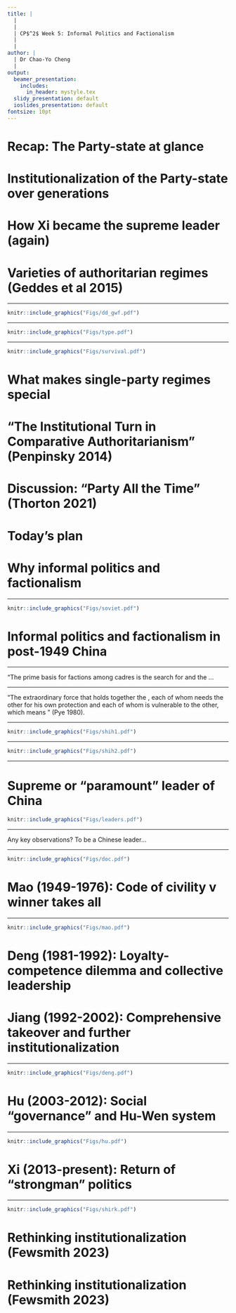 ```yaml
---
title: |
  | 
  |
  | CP$^2$ Week 5: Informal Politics and Factionalism
  |
  |
author: |
  | Dr Chao-Yo Cheng
  |
output:
  beamer_presentation:
    includes:
      in_header: mystyle.tex
  slidy_presentation: default
  ioslides_presentation: default
fontsize: 10pt
---
```


# Recap: The Party-state at glance

\begin{itemize}
\small
  \item Party-state helps to characterize the Party's ruling position in the Chinese political system
  \begin{itemize}
    \item \textbf{Party committee} is present in every government department and office
    \item The central Party offices "manage" and coordinate different functional government departments (e.g., Propaganda/Publicity and Ministry of Education)
    \item Leading Working Groups reported to the Party center
    \item Key Politburo members leaders also have posts in the government
    \item Key important offices are separately listed but actually the same one (e.g., Central Military Commission)
    \item Key Party and government offices work jointly despite being two different offices (e.g., Central Commission for Discipline Inspection and the Ministry of Supervision)
  \end{itemize}
\end{itemize}

# Institutionalization of the Party-state over generations

\begin{itemize}
  \item Loyalty-competence tradeoff
  \vspace{0.3cm}
  \item Collective leadership
  \vspace{0.3cm}
  \item Political succession
  \vspace{0.1cm}
  \begin{itemize}
    \item Term limit (except the President and Vice-President)
    \item Retirement age
    \item Successor-in-training
    \item Grandpa-designated successor
    \item Comprehensive takeover
  \end{itemize}
\end{itemize}

# How Xi became the supreme leader (again)

\begin{itemize}
\small
  \item \textbf{Summer to Autumn 2022}
  \begin{itemize}
    \item Preparation: Election of delegates for the National Party Congress and the \textbf{Beidaihe} Meeting
    \item Oct 6-22: The 20th \textbf{National Party Congress} convenes to elect the Central Committee
    \item Oct 23: The \textbf{Central Committee} meets to elect the General Secretary, the Politburo and other important central leadership offices
  \end{itemize}
  \vspace{0.2cm}
  \item \textbf{Spring 2023}
  \begin{itemize}
    \item The \textbf{National People's Congress} convenes to elect the \textbf{President} and other important posts
    \item The President appoints the the Premier (or the Prime Minister) of the \textbf{State Council} and confirmed by the National People's Congress
  \end{itemize}
\end{itemize}

# Varieties of authoritarian regimes (Geddes et al 2015)

\begin{itemize}
  \item \textbf{Personalist}: Access to office and fruits of office depends on much more the discretion of an individual leader; not identical with \textbf{monarchy}
  \vspace{0.4cm}
  \item \textbf{Military}: A group of officers (e.g., junta) decides who will rule and exercise some influence on policy; carrying with the seeds of disintegration on their own while elites in other two types of regime have more incentives to cooperate with each other
  \vspace{0.4cm}
  \item \textbf{Single-party} (or hegemonic party): Access to political office and control over policy are dominated by one party, though other parties may legally exist and compete in elections
  \vspace{0.4cm}
  \item \textbf{Mixed} or hybrid
\end{itemize}

---

```r
knitr::include_graphics("Figs/dd_gwf.pdf")
```
\vspace{0.1cm}
\begin{center}
\tiny
\url{https://sites.psu.edu/dictators/}
\end{center}

---

```r
knitr::include_graphics("Figs/type.pdf")
```
\vspace{0.1cm}
\begin{center}
\tiny
\url{https://sites.psu.edu/dictators/}
\end{center}

---

```r
knitr::include_graphics("Figs/survival.pdf")
```

# What makes single-party regimes special

\begin{itemize}
  \item Key to survival is to make sure elite cohesion through rents and economic success (especially in the case of China)
  \vspace{0.3cm}
  \item Single-party regimes favor internal and societal co-optation
  \vspace{0.1cm}
  \begin{itemize}
    \item Party holds organizational capacity to control the career paths of officials, organizes the distribution of benefits to supporters, and mobilizes citizens to show support for party leaders in other ways
    \item Party cadres simply want to hold their offices and tend to stand by to observe the winners of internal struggle
    \item Party has broad basis of popular support and has the institutional and organizational sources to stay responsive and co-opt for greater participation (Ghandi 2008)
  \end{itemize}
  \vspace{0.3cm}
  \item Caveat: Parties with weak external rival and easy rent access (e.g., the Philippines) tend to be divided and collapse (Smith 2005)
\end{itemize}

# "The Institutional Turn in Comparative Authoritarianism" (Penpinsky 2014)

\begin{itemize}
  \item Why institutions matter for authoritarian survival?
  \vspace{0.1cm}
  \begin{itemize}
    \item Institutions are constraints: Elections, parties and legislatures contain factional conflicts while regulating the mobilization of mass support
    \item Institutions are dictator's instruments: They do what their creators want them to do (e.g., co-optation and power distribution) and can be adjusted
  \end{itemize}
  \vspace{0.3cm}
  \item Why institutions are important for the study of comparative authoritarianism
  \vspace{0.1cm}
  \begin{itemize}
    \item Path dependence and increasing returns: Institutions reproduce the political and social order
    \item Institutions shed light on problems of redistribution and policy making that motivate regime behavior
  \end{itemize}
\end{itemize}

# Discussion: "Party All the Time" (Thorton 2021)

\vspace{0.2cm}
\begincols
  \begincol{.4\textwidth}
    \begin{figure}
    \centering
    \includegraphics[scale=0.6]{Figs/thornton_book}
    \end{figure}
  \endcol
  \begincol{.5\textwidth}
  \begin{itemize}
    \item What are some of the key differences between being a ruling party and a revolutionary party?
    \vspace{0.3cm}
    \item How does CCP manage to succeed both as a revolutionary before 1949 and as a ruling party after the PRC was established?
    \vspace{0.3cm}
    \item Why do many authoritarian leaders rule through the party? How do they build their parties?
    \vspace{0.3cm}
  \end{itemize}
  \endcol
\endcols

# Today's plan

\begin{itemize}
  \item Why informal politics and factionalism
  \vspace{0.4cm}
  \item Elite politics in post-1949 China
  \vspace{0.1cm}
  \begin{itemize}
    \item Mao Zedong (1949-1976)
    \item Deng Xiaoping (1978-1989)
    \item Jiang Zemin (1989-2002)
    \item Hu Jintao (2002-2012)
    \item Xi Jinping (2012-present)
  \end{itemize}
  \vspace{0.4cm}
  \item Theoretical reflections and empirical debates: Waning institutionalization?
\end{itemize}

# Why informal politics and factionalism

\begin{itemize}
  \item The focus of "high" politics in the literature on comparative Communist regimes (Gregory 2009)
  \vspace{0.4cm}
  \item Formal v informal politics: Contending and vague conceptualization
  \vspace{0.1cm}
  \begin{itemize}
    \item Formal: Political activities organized according to the principle of organizational or corporate impersonality; observable and public
    \item Informal: Political activities identified by the elements of face-to-face relationships and exchanges of either traditional or charismatic authority; "behind-the-scene" and implicit
  \end{itemize}
  \vspace{0.2cm}
\end{itemize}

---

```r
knitr::include_graphics("Figs/soviet.pdf")
```

# Informal politics and factionalism in post-1949 China

\begin{itemize}
  \item Andrew Nathan (1973): Factional politics is the core of informal politics; a faction is a vertically organized structure of face-to-face (in contrast to corporate) clientelistic ties between leaders and their followers
  \vspace{0.22cm}
  \item Tsou Tang (1976): The struggle for power has resulted in the victory of one group or a coalition of \textbf{informal} groups (i.e., winner-takes-all)
  \vspace{0.22cm}
  \item Ditmmer and Wu (1995): Chinese politics is \textit{relational}, which can either be \textbf{value-rational} (informal, personal) or \textbf{purpose-rational} (formal, organizational)
  \vspace{0.22cm}
  \item Victor Shih et al (2010): Using biographical characteristics of CC members to measure relative factional influence of the Party's central leaders and their potential contenders and successors
\end{itemize}

---

\vspace{0.2cm}
\begincols
  \begincol{.4\textwidth}
    \begin{figure}
    \centering
    \includegraphics[scale=0.26]{Figs/pye}
    \end{figure}
  \endcol
  \begincol{.5\textwidth}
  "The prime basis for factions among cadres is the search for \textbf{career security} and the \textbf{protection of power}...
  \endcol
\endcols

---

\vspace{0.2cm}
\begincols
  \begincol{.4\textwidth}
    \begin{figure}
    \centering
    \includegraphics[scale=0.26]{Figs/pye}
    \end{figure}
  \endcol
  \begincol{.5\textwidth}
  "The extraordinary force that holds together the \textbf{networks of officials is the intense attraction of mutual dependency in Chinese culture between superiors and subordinates}, each of whom needs the other for his own protection and each of whom is vulnerable to the other, which means \textbf{they both must be loyal to each other}" (Pye 1980).
  \endcol
\endcols

---

```r
knitr::include_graphics("Figs/shih1.pdf")
```

---

```r
knitr::include_graphics("Figs/shih2.pdf")
```

---

# Supreme or "paramount" leader of China

```r
knitr::include_graphics("Figs/leaders.pdf")
```

---

Any key observations? To be a Chinese leader...
\pause
\vspace{0.5cm}
\begin{itemize}
  \item When you joined the Party (and what you have done) matters
  \item What title(s) you held matters
  \item Where you came from matters
  \item Who you worked with also matters
  \item and....?
\end{itemize}

---

```r
knitr::include_graphics("Figs/doc.pdf")
```
\vspace{0.2cm}
\begin{itemize}
  \item Ep 2: The Mao Years, 1949–1976
  \item Ep 3: Born Under the Red Flag, 1976–1997
\end{itemize}

# Mao (1949-1976): Code of civility v winner takes all

\begin{itemize}
  \item Mao managed to obtain dominance within the Party during the Long March (Zunyi Conference) and in the 1940s (Yan'an Rectification Movement), see Gao (2018)
  \vspace{0.2cm}
  \item The revolutionary success granted Mao and senior cadres supreme positions in the central leadership, and yet Mao's power was far from invincible
  \vspace{0.1cm}
  \begin{itemize}
    \item "Gao-Rao" Incident (1954)
    \item Anti-Rightist Campaign (1957)
    \item Great Leap Forward (1958-1962), also the Lushan Conference (1959)
    \item Cultural Revolution (1966-1976) 
  \end{itemize}
  \item Mao's position in the Party became a cult and led to several (violent) episodes of succession crisis: Liu Shaoqi (1968), Lin Biao (1971) and Hua Guofeng (1978)
\end{itemize}

---

```r
knitr::include_graphics("Figs/mao.pdf")
```

# Deng (1981-1992): Loyalty-competence dilemma and collective leadership

\begin{itemize}
  \item Deng managed to defeat Hua and established a "collective" leadership in 1980, consisting of
  \vspace{0.1cm}
  \begin{itemize}
    \item Hu Yaobang: General Secretary of the CPC
    \item Zhao Ziyang: Premier of the State Council
    \item Deng Xiaoping: Chairman of the CPC and PRC Military Commission
  \end{itemize}
  \vspace{0.2cm}
  \item "Institutionalization" and "professionalization" of cadre management and selection system was established
  \vspace{0.2cm}
  \item Overshadowed by factional competition as senior cadres in the \textbf{Central Advisory Commission} could not agree on the market reform, which led to the \textbf{June-Fourth Incident} (1989)
  \vspace{0.2cm}
  \item Deng resigned as Chairman of the CPC and PRC Military Commission in 1990, and yet remained influential thanks to the Yang brothers in PLA
\end{itemize}

# Jiang (1992-2002): Comprehensive takeover and further institutionalization

\begin{itemize}
  \item Jiang was called to take over Zhao from Shanghai before the June-Fourth Incident; despite the senior cadres' nominal support, his power remained precarious
  \vspace{0.2cm}
  \item The 14th Party Congress (1992) is a watershed
  \vspace{0.1cm}
  \begin{itemize}
    \item Deng used his influence in the PLA to "coerce" the consensus among the senior cadres about the market reform as well as retirement (and yet not without sacrifice)
    \item Jiang managed to take over all leading Party and military posts while becoming the "President" of PRC
  \end{itemize}
  \vspace{0.2cm}
  \item Institutionalized succession: "comprehensive takeover" (though not without doubt) and grandpa-designated successor
  \vspace{0.2cm}
  \item Known for his ideas of "Three Represents," which opened the Party's door to entrepreneurs (Dickson 2008)
\end{itemize}

---

```r
knitr::include_graphics("Figs/deng.pdf")
```

# Hu (2003-2012): Social "governance" and Hu-Wen system

\begin{itemize}
\small
  \item Handpicked by Deng and other senior cadres as a "potential" technocrat successor, unlike his predecessors:
  \begin{itemize}
    \item Started working for the Party after 1949
    \item Had an engineering university degree from Tsinghua
    \item Established many important Youth League and local experiences, including the provincial Party secretary of Tibet
  \end{itemize}
  \vspace{0.12cm}
  \item Worked with \textbf{Wen Jiaobao} (the Premier) closely to cope with many governance challenges, such as
  \begin{itemize}
    \item Three Rural Issues (2000s)
    \item SARS outbreak (2002-2004)
    \item Wenchuan earthquake (2008)
    \item Ethnic violence in Tibet (2008) and Xinjiang (2009)
  \end{itemize}
  \vspace{0.12cm}
  \item Never considered as a strong leader ("internal" democracy), as the Party center was fraught with "factional" divisions, such as the Tsinghua Gang, the Youth League gang and the Princelings (Bo 2003)
\end{itemize}

---

```r
knitr::include_graphics("Figs/hu.pdf")
```

# Xi (2013-present): Return of "strongman" politics

\begin{itemize}
  \item Handpicked by Jiang (allegedly) and other senior cadres in Hu's first term; the son of \textbf{Xi Zhongxun}, a key cadre taking active role in the Chinese Communist revolution (1921-1949)
  \vspace{0.3cm}
  \item Smooth "comprehensive takeover" from Hu and was put together with Li Keqiang (Premier)
  \vspace{0.3cm}
  \item Key developments signaling the "rise" of strongman politics
  \vspace{0.1cm}
  \begin{itemize}
    \item Anti-corruption campaigns, many of which involved those close to Jiang -- the Central Inspection Department gained its prominence (Wang Qishan)
    \item Campaign-based governance, with the construction and teaching of Xi Jinping thought (Wang Huning)
    \item Removal of term limits through constitutional amendment (for the President and Vice President) in 2018
  \end{itemize}
\end{itemize}

---

```r
knitr::include_graphics("Figs/shirk.pdf")
```
\vspace{0.2cm}
\begin{center}
\small
"When Xi Jinping took power in 2012, he capitalized on widespread official corruption and open splits in the leadership to make the case for more concentrated power at the top. In the decade following, and to the present day-the eve of the 20th CCP Congress when he intends to claim a third term-he has accumulated greater power than any leader since Mao."
\end{center}

# Rethinking institutionalization (Fewsmith 2023)

\begin{itemize}
  \item Recent developments have pushed against the optimistic view for institutionalization
  \vspace{0.4cm}
  \begin{itemize}
    \item The typical characterization of authoritarian institutions and their contribution to regime durability is not suitable, as authoritarian rule is a "residual" category
    \vspace{0.2cm}
    \item The conventional characterization of the promotion-based incentive mechanism for Chinese officials is questionable
    \vspace{0.2cm}
    \item Factionalism and informal politics remain prevalent and collective leadership may be unstable due to the absence of effective "third-party" enforcement
  \end{itemize}
\end{itemize}

# Rethinking institutionalization (Fewsmith 2023)

\begin{itemize}
  \item China as a Leninist Party regime (Jowitt 1992)
  \vspace{0.1cm}
  \begin{itemize}
    \item Defined by the "correct line" as an organizational characteristic (Yang Xueguang 2022)
    \item The Party "controls" the cadres and a common ideology is enforced on the basis of a correct line
    \item Ideology is an instrument of control and may not have much to do with indoctrination -- signaling v cheap talk
  \end{itemize}
  \vspace{0.3cm}
  \item Institutionalization and balance: "Leninism transforms society and then rules through penetration of the basic social institutions" and "their power is more derived from who they are than from the offices they hold" (?)
\end{itemize}